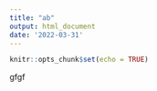 ```yaml
---
title: "ab"
output: html_document
date: '2022-03-31'
---
```


```r
knitr::opts_chunk$set(echo = TRUE)
```


gfgf

```r

```


